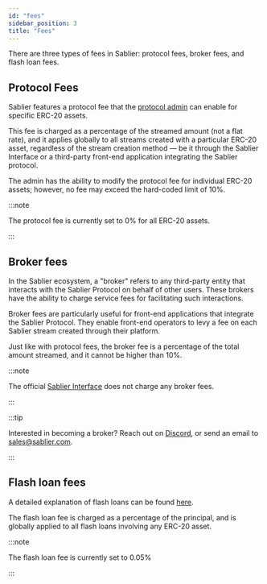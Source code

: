 ```yaml
---
id: "fees"
sidebar_position: 3
title: "Fees"
---
```



There are three types of fees in Sablier: protocol fees, broker fees, and flash loan fees.

## Protocol Fees

Sablier features a protocol fee that the [protocol admin](/docs/concepts/05-admin) can enable for specific ERC-20
assets.

This fee is charged as a percentage of the streamed amount (not a flat rate), and it applies globally to all streams
created with a particular ERC-20 asset, regardless of the stream creation method — be it through the Sablier Interface
or a third-party front-end application integrating the Sablier protocol.

The admin has the ability to modify the protocol fee for individual ERC-20 assets; however, no fee may exceed the
hard-coded limit of 10%.

:::note

The protocol fee is currently set to 0% for all ERC-20 assets.

:::

## Broker fees

In the Sablier ecosystem, a "broker" refers to any third-party entity that interacts with the Sablier Protocol on behalf
of other users. These brokers have the ability to charge service fees for facilitating such interactions.

Broker fees are particularly useful for front-end applications that integrate the Sablier Protocol. They enable
front-end operators to levy a fee on each Sablier stream created through their platform.

Just like with protocol fees, the broker fee is a percentage of the total amount streamed, and it cannot be higher than
10%.

:::note

The official [Sablier Interface](https://app.sablier.com) does not charge any broker fees.

:::

:::tip

Interested in becoming a broker? Reach out on <a href={links.discord}>Discord</a>, or send an email to
[sales@sablier.com](mailto:sales@sablier.com).

:::

## Flash loan fees

A detailed explanation of flash loans can be found [here](/docs/concepts/protocol/05-flash-loans.mdx).

The flash loan fee is charged as a percentage of the principal, and is globally applied to all flash loans involving any
ERC-20 asset.

:::note

The flash loan fee is currently set to 0.05%

:::
